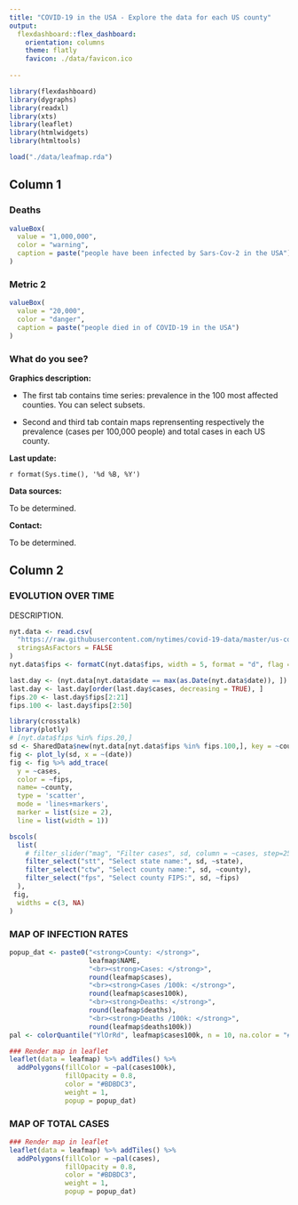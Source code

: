 ```yaml
---
title: "COVID-19 in the USA - Explore the data for each US county"
output: 
  flexdashboard::flex_dashboard:
    orientation: columns
    theme: flatly
    favicon: ./data/favicon.ico
     
---
```


```r
library(flexdashboard)
library(dygraphs)
library(readxl)
library(xts)
library(leaflet)
library(htmlwidgets)
library(htmltools)

load("./data/leafmap.rda")
```


Column 1 {data-width=200}
--------------------------------------------


### Deaths

```r
valueBox(
  value = "1,000,000",
  color = "warning",
  caption = paste("people have been infected by Sars-Cov-2 in the USA")
)
```

### Metric 2

```r
valueBox(
  value = "20,000",
  color = "danger",
  caption = paste("people died in of COVID-19 in the USA")
)
```

### What do you see?

**Graphics description:**

* The first tab contains time series: prevalence in the 100 most affected counties. You can select subsets.

* Second and third tab contain maps reprensenting respectively the prevalence (cases per 100,000 people) and total cases in each US county.

**Last update:**

`r format(Sys.time(), '%d %B, %Y')`

**Data sources:**

To be determined.

**Contact:**

To be determined.


Column 2 {.tabset .tabset-pills}
--------------------------------------------

### EVOLUTION OVER TIME

DESCRIPTION.

```r
nyt.data <- read.csv(
  "https://raw.githubusercontent.com/nytimes/covid-19-data/master/us-counties.csv",
  stringsAsFactors = FALSE
)
nyt.data$fips <- formatC(nyt.data$fips, width = 5, format = "d", flag = "0")

last.day <- (nyt.data[nyt.data$date == max(as.Date(nyt.data$date)), ])
last.day <- last.day[order(last.day$cases, decreasing = TRUE), ]
fips.20 <- last.day$fips[2:21]
fips.100 <- last.day$fips[2:50]

library(crosstalk)
library(plotly)
# [nyt.data$fips %in% fips.20,]
sd <- SharedData$new(nyt.data[nyt.data$fips %in% fips.100,], key = ~county)
fig <- plot_ly(sd, x = ~(date)) 
fig <- fig %>% add_trace(
  y = ~cases,
  color = ~fips,
  name= ~county,
  type = 'scatter',
  mode = 'lines+markers',
  marker = list(size = 2),
  line = list(width = 1))  

bscols(
  list(
    # filter_slider("mag", "Filter cases", sd, column = ~cases, step=2500, width=250),
    filter_select("stt", "Select state name:", sd, ~state),
    filter_select("ctw", "Select county name:", sd, ~county),
    filter_select("fps", "Select county FIPS:", sd, ~fips)
  ),
 fig,
  widths = c(3, NA)
)
```


### MAP OF INFECTION RATES

```r
popup_dat <- paste0("<strong>County: </strong>", 
                    leafmap$NAME, 
                    "<br><strong>Cases: </strong>", 
                    round(leafmap$cases),
                    "<br><strong>Cases /100k: </strong>", 
                    round(leafmap$cases100k),
                    "<br><strong>Deaths: </strong>", 
                    round(leafmap$deaths),
                    "<br><strong>Deaths /100k: </strong>", 
                    round(leafmap$deaths100k))
pal <- colorQuantile("YlOrRd", leafmap$cases100k, n = 10, na.color = "#fff8e8")

### Render map in leaflet
leaflet(data = leafmap) %>% addTiles() %>%
  addPolygons(fillColor = ~pal(cases100k), 
              fillOpacity = 0.8, 
              color = "#BDBDC3", 
              weight = 1,
              popup = popup_dat)
```

### MAP OF TOTAL CASES

```r
### Render map in leaflet
leaflet(data = leafmap) %>% addTiles() %>%
  addPolygons(fillColor = ~pal(cases), 
              fillOpacity = 0.8, 
              color = "#BDBDC3", 
              weight = 1,
              popup = popup_dat)
```

